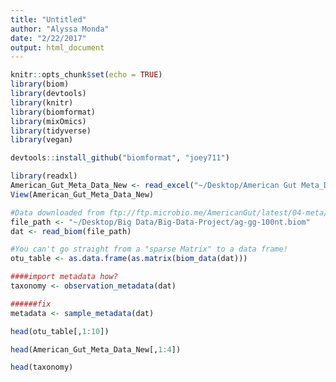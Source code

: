 ```yaml
---
title: "Untitled"
author: "Alyssa Monda"
date: "2/22/2017"
output: html_document
---
```


```r
knitr::opts_chunk$set(echo = TRUE)
library(biom)
library(devtools)
library(knitr)
library(biomformat)
library(mixOmics)
library(tidyverse)
library(vegan)
```

```r
devtools::install_github("biomformat", "joey711")
```

```r
library(readxl)
American_Gut_Meta_Data_New <- read_excel("~/Desktop/American Gut Meta_Data_New.xlsx")
View(American_Gut_Meta_Data_New)
```

```r
#Data downloaded from ftp://ftp.microbio.me/AmericanGut/latest/04-meta/ag-gg-100nt.biom
file_path <- "~/Desktop/Big Data/Big-Data-Project/ag-gg-100nt.biom"
dat <- read_biom(file_path)
```

```r
#You can't go straight from a "sparse Matrix" to a data frame! 
otu_table <- as.data.frame(as.matrix(biom_data(dat)))
```

```r
####import metadata how?
taxonomy <- observation_metadata(dat)
```

```r
######fix
metadata <- sample_metadata(dat)
```


```r
head(otu_table[,1:10])
```


```r
head(American_Gut_Meta_Data_New[,1:4])
```


```r
head(taxonomy)
```
```r

```


